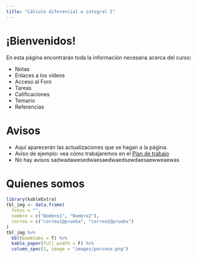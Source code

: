 ```yaml
---
title: "Cálculo diferencial e integral I"
---
```


# ¡Bienvenidos!

En esta página encontrarán toda la información necesaria acerca del curso:

 - Notas
 - Enlaces a los vídeos
 - Acceso al Foro
 - Tareas
 - Calificaciones
 - Temario
 - Referencias


# Avisos

 * Aquí aparecerán las actualizaciones que se hagan a la página.
 * Aviso de ejemplo: vea cómo trabajaremos en el [Plan de trabajo](plan.html)
 * No hay avisos 
sadwadawesedwaesaedwaedsewdaesaewweaewas

# Quienes somos

```r
library(kableExtra)
tbl_img <- data.frame(
  fotos = "",
  nombre = c("Nombre1", "Nombre2"),
  correo = c("correo1@prueba", "correo2@prueba")
)
tbl_img %>%
  kbl(booktabs = T) %>%
  kable_paper(full_width = F) %>%
  column_spec(1, image = "images/persona.png")
```


<div class="comments-go-here"></div>
<script src="https://comments.yoursite.com/embed.js"
    data-schnack-slug="post-slug"
    data-schnack-target=".comments-go-here">
</script>